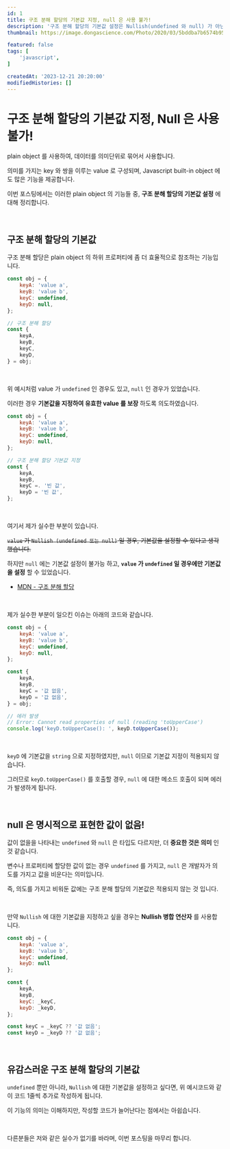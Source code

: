 ```yaml
---
id: 1
title: 구조 분해 할당의 기본값 지정, null 은 사용 불가!
description: '구조 분해 할당의 기본값 설정은 Nullish(undefined 와 null) 가 아닌, 오직 undefined 일 때만 적용됩니다.'
thumbnail: https://image.dongascience.com/Photo/2020/03/5bddba7b6574b95d37b6079c199d7101.jpg

featured: false
tags: [
    'javascript',
]

createdAt: '2023-12-21 20:20:00'
modifiedHistories: []
---
```


# 구조 분해 할당의 기본값 지정, Null 은 사용 불가!

plain object 를 사용하여, 데이터를 의미단위로 묶어서 사용합니다.

의미를 가지는 key 와 쌍을 이루는 value 로 구성되며, Javascript built-in object 에도 많은 기능을 제공합니다.

이번 포스팅에서는 이러한 plain object 의 기능들 중, **구조 분해 할당의 기본값 설정** 에 대해 정리합니다.



<br />



## 구조 분해 할당의 기본값

구조 분해 할당은 plain object 의 하위 프로퍼티에 좀 더 효율적으로 참조하는 기능입니다.

```javascript title="구조 분해 할당 예시" showLineNumbers {8-14}
const obj = {
    keyA: 'value a',
    keyB: 'value b',
    keyC: undefined,
    keyD: null,
};

// 구조 분해 할당
const {
    keyA,
    keyB,
    keyC,
    keyD,
} = obj;
```

<br />

위 예시처럼 value 가 `undefined` 인 경우도 있고, `null` 인 경우가 있었습니다.

이러한 경우 **기본값을 지정하여 유효한 value 를 보장** 하도록 의도하였습니다.

```javascript title="구조 분해 할당의 기본값 예시" showLineNumbers {8-14}
const obj = {
    keyA: 'value a',
    keyB: 'value b',
    keyC: undefined,
    keyD: null,
};

// 구조 분해 할당 기본값 지정
const {
    keyA,
    keyB,
    keyC =. '빈 값',
    keyD = '빈 값',
};
```

<br />

여기서 제가 실수한 부분이 있습니다.

~~`value` 가 `Nullish (undefined 또는 null)` 일 경우, 기본값을 설정할 수 있다고 생각했습니다.~~

하지만 `null` 에는 기본값 설정이 불가능 하고, **`value` 가 `undefined` 일 경우에만 기본값을 설정** 할 수 있었습니다.

* [MDN - 구조 분해 할당](https://developer.mozilla.org/ko/docs/Web/JavaScript/Reference/Operators/Destructuring_assignment#%EA%B8%B0%EB%B3%B8%EA%B0%92)

<br />

제가 실수한 부분이 일으킨 이슈는 아래의 코드와 같습니다.

```javascript title="구조 분해 할당의 기본값 이슈" showLineNumbers {11-12, 15-17}
const obj = {
    keyA: 'value a',
    keyB: 'value b',
    keyC: undefined,
    keyD: null,
};

const {
    keyA,
    keyB,
    keyC = '값 없음',
    keyD = '값 없음',
} = obj;

// 에러 발생
// Error: Cannot read properties of null (reading 'toUpperCase')
console.log('keyD.toUpperCase(): ', keyD.toUpperCase());
```

<br />

`keyD` 에 기본값을 `string` 으로 지정하였지만, `null` 이므로 기본값 지정이 적용되지 않습니다.

그러므로 `keyD.toUpperCase()` 를 호출할 경우, `null` 에 대한 메소드 호출이 되며 에러가 발생하게 됩니다.



<br />



## null 은 명시적으로 표현한 값이 없음!

값이 없을을 나타내는 `undefined` 와 `null` 은 타입도 다르지만, 더 **중요한 것은 의미** 인 것 같습니다.

변수나 프로퍼티에 할당한 값이 없는 경우 `undefined` 를 가지고, `null` 은 개발자가 의도를 가지고 값을 비운다는 의미입니다.

즉, 의도를 가지고 비워둔 값에는 구조 분해 할당의 기본값은 적용되지 않는 것 입니다.

<br />

만약 `Nullish` 에 대한 기본값을 지정하고 싶을 경우는 **Nullish 병합 연산자** 를 사용합니다.

```javascript title="Nullish 병합 연산자" showLineNumbers {11-12, 15-16}
const obj = {
    keyA: 'value a',
    keyB: 'value b',
    keyC: undefined,
    keyD: null
};

const {
    keyA,
    keyB,
    keyC: _keyC,
    keyD: _keyD,
};

const keyC = _keyC ?? '값 없음';
const keyD = _keyD ?? '값 없음';
```



<br />



## 유감스러운 구조 분해 할당의 기본값

`undefined` 뿐만 아니라, `Nullish` 에 대한 기본값을 설정하고 싶다면, 위 예시코드와 같이 코드 1줄씩 추가로 작성하게 됩니다.

이 기능의 의미는 이해하지만, 작성할 코드가 늘어난다는 점에서는 아쉽습니다.

<br />

다른분들은 저와 같은 실수가 없기를 바라며, 이번 포스팅을 마무리 합니다.
